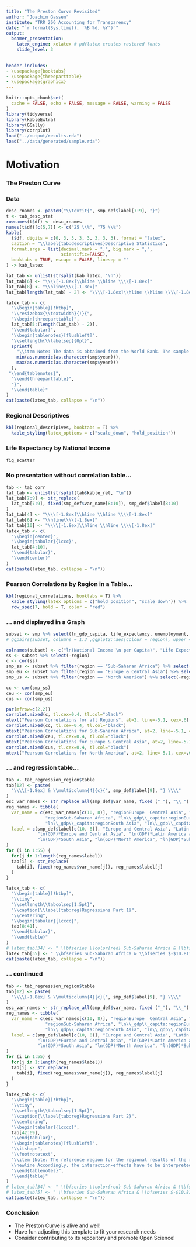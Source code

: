 ```yaml
---
title: "The Preston Curve Revisited"
author: "Joachim Gassen"
institute: "TRR 266 Accounting for Transparency"
date: "`r format(Sys.time(), '%B %d, %Y')`"
output: 
  beamer_presentation: 
    latex_engine: xelatex # pdflatex creates rastered fonts
    slide_level: 3

        
header-includes:
- \usepackage{booktabs} 
- \usepackage{threeparttable}
- \usepackage{graphicx}
---
```



```r
knitr::opts_chunk$set(
  cache = FALSE, echo = FALSE, message = FALSE, warning = FALSE
)
library(tidyverse)
library(kableExtra)
library(GGally)
library(corrplot)
load("../output/results.rda")
load("../data/generated/sample.rda")
```


# Motivation

### The Preston Curve

\begin{center}
\includegraphics[width=0.8\textwidth]{../media/preston_1975_p235.png} \\
Preston (1975, p. 235)
\end{center}


### Data

```r
desc_rnames <- paste0("\\textit{", smp_def$label[7:9], "}")
t <- tab_desc_stat
rownames(t$df) <- desc_rnames
names(t$df)[c(5,7)] <- c("25 \\%", "75 \\%")
kable(
  t$df, digits = c(0, 3, 3, 3, 3, 3, 3, 3), format = "latex",
  caption = "\\label{tab:descriptives}Descriptive Statistics",
  format.args = list(decimal.mark = ".", big.mark = ",", 
                     scientific=FALSE),
  booktabs = TRUE, escape = FALSE, linesep = ""
) -> kab_latex

lat_tab <- unlist(strsplit(kab_latex, "\n"))
lat_tab[6] <- "\\\\[-1.8ex]\\hline \\hline \\\\[-1.8ex]"
lat_tab[8] <- "\\hline\\\\[-1.8ex]"
lat_tab[length(lat_tab) - 2] <- "\\\\[-1.8ex]\\hline \\hline \\\\[-1.8ex]"

latex_tab <- c(
  "\\begin{table}[!htbp]",  
  "\\resizebox{\\textwidth}{!}{",
  "\\begin{threeparttable}",
  lat_tab[5:(length(lat_tab) - 2)],
  "\\end{tabular}",
  "\\begin{tablenotes}[flushleft]",
  "\\setlength{\\labelsep}{0pt}",
  sprintf(
    "\\item Note: The data is obtained from the World Bank. The sample covers %d countries and the period %d to %d. \\textit{National Income per captia} values are in constant 2010 thousand U.S. dollars.", length(unique(smp$country)),
    min(as.numeric(as.character(smp$year))), 
    max(as.numeric(as.character(smp$year)))
  ),
 "\\end{tablenotes}",
  "\\end{threeparttable}",
  "}",
  "\\end{table}"
)
cat(paste(latex_tab, collapse = "\n"))  
```

### Regional Descriptives

```r
kbl(regional_descripives, booktabs = T) %>%
  kable_styling(latex_options = c("scale_down", "hold_position"))
```

### Life Expectancy by National Income

```r
fig_scatter
```

### No presentation without correlation table...

``` r
tab <- tab_corr
lat_tab <- unlist(strsplit(tab$kable_ret, "\n"))
lat_tab[7:9] <- str_replace(
  lat_tab[7:9], fixed(smp_def$var_name[8:10]), smp_def$label[8:10]
)
lat_tab[4] <- "\\\\[-1.8ex]\\hline \\hline \\\\[-1.8ex]"
lat_tab[6] <- "\\hline\\\\[-1.8ex]"
lat_tab[10] <- "\\\\[-1.8ex]\\hline \\hline \\\\[-1.8ex]"
latex_tab <- c(
  "\\begin{center}",
  "\\begin{tabular}{lccc}",
  lat_tab[4:10],
  "\\end{tabular}",
  "\\end{center}"
)
cat(paste(latex_tab, collapse = "\n"))
```

### Pearson Correlations by Region in a Table...

```r
kbl(regional_correlations, booktabs = T) %>%
  kable_styling(latex_options = c("hold_position", "scale_down")) %>%
  row_spec(7, bold = T, color = "red")
```

### ... and displayed in a Graph

```r
subset <- smp %>% select(ln_gdp_capita, life_expectancy, unemployment, region)
# ggpairs(subset, columns = 1:3 ,ggplot2::aes(colour = region), upper = list(continuous = wrap("cor", size = 3)))

colnames(subset) <- c("ln(National Income \n per Capita)", "Life Expectancy \n (in years)","Unemployment \n (in %)", "region")
ss <- subset %>% select(-region)
c <- cor(ss)
smp_ss <- subset %>% filter(region == "Sub-Saharan Africa") %>% select(-region)
smp_eu <- subset %>% filter(region == "Europe & Central Asia") %>% select(-region)
smp_us <- subset %>% filter(region == "North America") %>% select(-region)

cc <- cor(smp_ss)
ceu <- cor(smp_eu)
cus <- cor(smp_us)

par(mfrow=c(2,2)) 
corrplot.mixed(c, tl.cex=0.4, tl.col="black")
mtext("Pearson Correlations for all Regions", at=2, line=-5.1, cex=.6)
corrplot.mixed(cc, tl.cex=0.4, tl.col="black")
mtext("Pearson Correlations for Sub-Saharan Africa", at=2, line=-5.1, cex=.6)
corrplot.mixed(ceu, tl.cex=0.4, tl.col="black")
mtext("Pearson Correlations for Europe & Central Asia", at=2, line=-5.1, cex=.6)
corrplot.mixed(cus, tl.cex=0.4, tl.col="black")
mtext("Pearson Correlations for North America", at=2, line=-5.1, cex=.6)
```

### ... and regression table...

``` r
tab <- tab_regression_region$table
tab[12] <- paste(
  "\\\\[-1.8ex] & \\multicolumn{4}{c}{", smp_def$label[9], "} \\\\"
)
esc_var_names <- str_replace_all(smp_def$var_name, fixed ("_"), "\\_")
reg_names <- tibble(
  var_name = c(esc_var_names[c(10, 8)], "regionEurope  Central Asia", "regionLatin America  Caribbean" , "regionMiddle East  North Africa", "regionSouth Asia", "regionNorth America",
               "regionSub-Saharan Africa", "ln\\_gdp\\_capita:regionEurope  Central Asia", "ln\\_gdp\\_capita:regionLatin America  Caribbean", "ln\\_gdp\\_capita:regionMiddle East  North Africa",
               "ln\\_gdp\\_capita:regionSouth Asia", "ln\\_gdp\\_capita:regionNorth America", "ln\\_gdp\\_capita:regionSub-Saharan Africa"),
  label = c(smp_def$label[c(10, 8)], "Europe and Central Asia", "Latin America and Caribbean" , "Middle East and North Africa", "South Asia", "North America", "Sub-Saharan Africa", 
            "ln(GDP)*Europe and Central Asia", "ln(GDP)*Latin America and Caribbean", "ln(GDP)*Middle East and North Africa",
            "ln(GDP)*South Asia", "ln(GDP)*North America", "ln(GDP)*Sub-Saharan Africa")
)
for (i in 1:55) {
  for(j in 1:length(reg_names$label))
  tab[i] <- str_replace(
    tab[i], fixed(reg_names$var_name[j]), reg_names$label[j]
  )
}

latex_tab <- c(
  "\\begin{table}[!htbp]",
  "\\tiny",
  "\\setlength\\tabcolsep{1.5pt}",
  "\\caption{\\label{tab:reg}Regressions Part 1}",
  "\\centering",
  "\\begin{tabular}{lcccc}",
  tab[8:41],
  "\\end{tabular}",
  "\\end{table}"
)
# latex_tab[34] <- " \\bfseries \\color{red} Sub-Saharan Africa & \\bfseries \\color{red} $-$10.811$^{***}$ & \\bfseries \\color{red} $-$10.849$^{***}$ & \\bfseries \\color{red} $-$11.226$^{***}$ &  \\\\ "
latex_tab[35] <- " \\bfseries Sub-Saharan Africa & \\bfseries $-$10.811$^{***}$ & \\bfseries $-$10.849$^{***}$ & \\bfseries $-$11.226$^{***}$ &  \\\\ "
cat(paste(latex_tab, collapse = "\n"))
```

### ... continued

``` r
tab <- tab_regression_region$table
tab[12] <- paste(
  "\\\\[-1.8ex] & \\multicolumn{4}{c}{", smp_def$label[9], "} \\\\"
)
esc_var_names <- str_replace_all(smp_def$var_name, fixed ("_"), "\\_")
reg_names <- tibble(
  var_name = c(esc_var_names[c(10, 8)], "regionEurope  Central Asia", "regionLatin America  Caribbean" , "regionMiddle East  North Africa", "regionSouth Asia", "regionNorth America",
               "regionSub-Saharan Africa", "ln\\_gdp\\_capita:regionEurope  Central Asia", "ln\\_gdp\\_capita:regionLatin America  Caribbean", "ln\\_gdp\\_capita:regionMiddle East  North Africa",
               "ln\\_gdp\\_capita:regionSouth Asia", "ln\\_gdp\\_capita:regionNorth America", "ln\\_gdp\\_capita:regionSub-Saharan Africa"),
  label = c(smp_def$label[c(10, 8)], "Europe and Central Asia", "Latin America and Caribbean" , "Middle East and North Africa", "South Asia", "North America", "Sub-Saharan Africa", 
            "ln(GDP)*Europe and Central Asia", "ln(GDP)*Latin America and Caribbean", "ln(GDP)*Middle East and North Africa",
            "ln(GDP)*South Asia", "ln(GDP)*North America", "ln(GDP)*Sub-Saharan Africa")
)
for (i in 1:55) {
  for(j in 1:length(reg_names$label))
  tab[i] <- str_replace(
    tab[i], fixed(reg_names$var_name[j]), reg_names$label[j]
  )
}

latex_tab <- c(
  "\\begin{table}[!htbp]",
  "\\tiny",
  "\\setlength\\tabcolsep{1.5pt}",
  "\\caption{\\label{tab:reg}Regressions Part 2}",
  "\\centering",
  "\\begin{tabular}{lcccc}",
  tab[42:69],
  "\\end{tabular}",
  "\\begin{tablenotes}[flushleft]",
  "\\itshape",
  "\\footnotetext",
  "\\item [Note: The reference region for the regional results of the regression output is: East Asia and Pacific. 
  \\newline Accordingly, the interaction-effects have to be interpreted relatively to the reference category.]",
  "\\end{tablenotes}",
  "\\end{table}"
)
# latex_tab[34] <- " \\bfseries \\color{red} Sub-Saharan Africa & \\bfseries \\color{red} $-$10.811$^{***}$ & \\bfseries \\color{red} $-$10.849$^{***}$ & \\bfseries \\color{red} $-$11.226$^{***}$ &  \\\\ "
# latex_tab[5] <- " \\bfseries Sub-Saharan Africa & \\bfseries $-$10.811$^{***}$ & \\bfseries $-$10.849$^{***}$ & \\bfseries $-$11.226$^{***}$ &  \\\\ "
cat(paste(latex_tab, collapse = "\n"))
```


### Conclusion

- The Preston Curve is alive and well! 
- Have fun adjusting this template to fit your research needs
- Consider contributing to its repository and promote Open Science!







